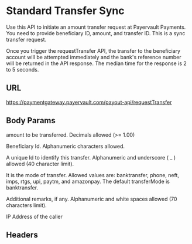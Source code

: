 # Standard Transfer Sync

Use this API to initiate an amount transfer request at Payervault Payments. You need to provide beneficiary ID, amount, and transfer ID. This is a sync transfer request.

Once you trigger the requestTransfer API, the transfer to the beneficiary account will be attempted immediately and the bank's reference number will be returned in the API response. The median time for the response is 2 to 5 seconds.

## URL

<POSTBadge/>    https://paymentgateway.payervault.com/payout-api/requestTransfer

## Body Params

<BodyParams feild="amount" type="double" isRequired={true}/>

amount to be transferred. Decimals allowed (>= 1.00)

<BodyParams feild="beneId" type="string" isRequired={true}/>

Beneficiary Id. Alphanumeric characters allowed.

<BodyParams feild="transferId" type="string" isRequired={true}/>

A unique Id to identify this transfer. Alphanumeric and underscore ( _ ) allowed (40 character limit).

<BodyParams feild="transferMode" type="string" isRequired={false} />

It is the mode of transfer. Allowed values are: banktransfer, phone, neft, imps, rtgs, upi, paytm, and amazonpay. The default transferMode is banktransfer.

<BodyParams feild="remarks" type="string" isRequired={false}/>

Additional remarks, if any. Alphanumeric and white spaces allowed (70 characters limit).

<BodyParams feild="ipAddress" type="string" isRequired={false}/>

IP Address of the caller

## Headers

<IdAndSecTable/>
